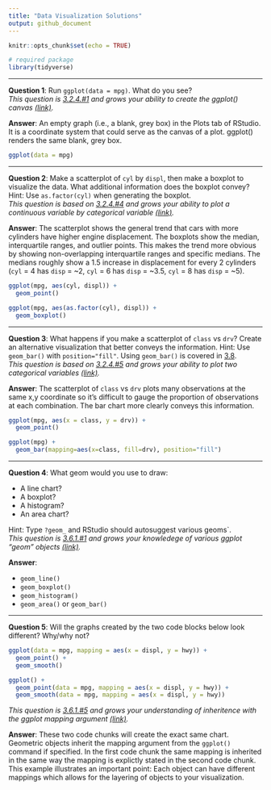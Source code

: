 ```yaml
---
title: "Data Visualization Solutions"
output: github_document
---
```


```r
knitr::opts_chunk$set(echo = TRUE)
```

```r
# required package
library(tidyverse)
```

--- 

**Question 1**: 
Run `ggplot(data = mpg)`. What do you see?  
*This question is [3.2.4.#1](http://r4ds.had.co.nz/data-visualisation.html#exercises) and grows your ability to create the ggplot() canvas [(link)](http://r4ds.had.co.nz/data-visualisation.html#creating-a-ggplot).*

**Answer**:
An empty graph (i.e., a blank, grey box) in the Plots tab of RStudio. It is a coordinate
system that could serve as the canvas of a plot. ggplot() renders the same blank, grey
box.

```r
ggplot(data = mpg)
```
 
---

**Question 2**: 
Make a scatterplot of `cyl` by `displ`, then make a boxplot to 
visualize the data. What additional information does the boxplot convey? Hint: 
Use `as.factor(cyl)` when generating the boxplot.  
*This question is based on [3.2.4.#4](http://r4ds.had.co.nz/data-visualisation.html#exercises) and grows your ability to plot a continuous variable by categorical variable [(link)](http://r4ds.had.co.nz/data-visualisation.html#creating-a-ggplot).*

**Answer**:
The scatterplot shows the general trend that cars with more cylinders have higher 
engine displacement. The boxplots show the median, interquartile ranges, and outlier 
points. This makes the trend more obvious by showing non-overlapping interquartile 
ranges and specific medians. The medians roughly show a 1.5 increase in displacement 
for every 2 cylinders (`cyl` = 4 has `disp` = ~2, `cyl` = 6 has `disp` = ~3.5, 
`cyl` = 8 has `disp` = ~5).

```r
ggplot(mpg, aes(cyl, displ)) + 
  geom_point()

ggplot(mpg, aes(as.factor(cyl), displ)) + 
  geom_boxplot()
```
 
---

**Question 3**: 
What happens if you make a scatterplot of `class` vs `drv`? 
Create an alternative visualization that better conveys the information. Hint: 
Use `geom_bar()` with `position="fill"`. Using `geom_bar()` is covered in 
[3.8](http://r4ds.had.co.nz/data-visualisation.html#position-adjustments).  
*This question is based on [3.2.4.#5](http://r4ds.had.co.nz/data-visualisation.html#exercises) and grows your ability to plot two categorical variables [(link)](http://r4ds.had.co.nz/data-visualisation.html#creating-a-ggplot).*

**Answer**:
The scatterplot of `class` vs `drv` plots many observations at the same x,y coordinate
so it's difficult to gauge the proportion of observations at each combination. The bar 
chart more clearly conveys this information.

```r
ggplot(mpg, aes(x = class, y = drv)) +
  geom_point()

ggplot(mpg) +
  geom_bar(mapping=aes(x=class, fill=drv), position="fill")
```  

---

**Question 4**: 
What geom would you use to draw:

 - A line chart? 
 - A boxplot?
 - A histogram?
 - An area chart? 
 
Hint: Type `?geom_` and RStudio should autosuggest various geoms`.  
*This question is [3.6.1.#1](http://r4ds.had.co.nz/data-visualisation.html#exercises-3) and grows your knowledege of various ggplot "geom" objects [(link)](http://r4ds.had.co.nz/data-visualisation.html#geometric-objects).*

**Answer**:

 - `geom_line()`
 - `geom_boxplot()`
 - `geom_histogram()`
 - `geom_area()` or `geom_bar()`
 
---

**Question 5**: 
Will the graphs created by the two code blocks below look different? Why/why not?

```r
ggplot(data = mpg, mapping = aes(x = displ, y = hwy)) + 
  geom_point() + 
  geom_smooth()

ggplot() + 
  geom_point(data = mpg, mapping = aes(x = displ, y = hwy)) + 
  geom_smooth(data = mpg, mapping = aes(x = displ, y = hwy))
```

*This question is [3.6.1.#5](http://r4ds.had.co.nz/data-visualisation.html#exercises-3) and grows your understanding of inheritence with the ggplot mapping argument [(link)](http://r4ds.had.co.nz/data-visualisation.html#a-graphing-template).*

**Answer**: 
These two code chunks will create the exact same chart. Geometric objects inherit 
the mapping argument from the `ggplot()` command if specified. In the first code 
chunk the same mapping is inherited in the same way the mapping is explictly 
stated in the second code chunk. This example illustrates an important point: Each 
object can have different mappings which allows for the layering of objects to your 
visualization.
